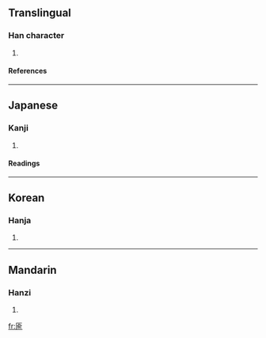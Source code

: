 ==Translingual==
===Han character===
{{Han char|rn=22|rad=匚|as=09|sn=11|four=|canj=尸人一弓 (SOMN)}}
# {{defn|Han}}
====References====
{{Han ref|kx=0154.070|dkj=02637|dj=0346.120|hdz=10088.020|uh=532C|ud=21292}}
----
==Japanese==
===Kanji===
{{ja-kanji|grade=|rs=匚09}}
# {{defn|Japanese}} 
====Readings====
{{ja-readings|on=[[ゆ]] (yu), [[とう]] (tō), [[ず]] (zu)|kun=[[ます]] (masu), [[もたい]] (motai)}}
----
==Korean==
===Hanja===
{{ko-hanja|hangeul=유|rv=yu|mr=yu}}
# {{defn|Korean}}
----
==Mandarin==
===Hanzi===
{{cmn-hanzi|pin=[[tóu]] ([[tou2]])|wg=t'ou<sup>2</sup>}}
# {{defn|Mandarin}}

[[fr:匬]]